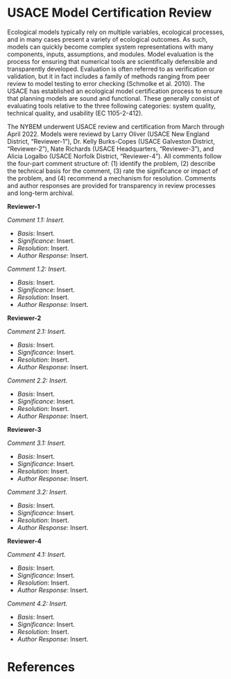 # USACE Model Certification Review


Ecological models typically rely on multiple variables, ecological processes, and in many cases present a variety of ecological outcomes. As such, models can quickly become complex system representations with many components, inputs, assumptions, and modules. Model evaluation is the process for ensuring that numerical tools are scientifically defensible and transparently developed. Evaluation is often referred to as verification or validation, but it in fact includes a family of methods ranging from peer review to model testing to error checking (Schmolke et al. 2010). The USACE has established an ecological model certification process to ensure that planning models are sound and functional. These generally consist of evaluating tools relative to the three following categories: system quality, technical quality, and usability (EC 1105-2-412).

The NYBEM underwent USACE review and certification from March through April 2022. Models were reviewd by Larry Oliver (USACE New England District, "Reviewer-1"), Dr. Kelly Burks-Copes (USACE Galveston District, "Reviewer-2"), Nate Richards (USACE Headquarters, "Reviewer-3"), and Alicia Logalbo (USACE Norfolk District, "Reviewer-4"). All comments follow the four-part comment structure of: (1) identify the problem, (2) describe the technical basis for the comment, (3) rate the significance or impact of the problem, and (4) recommend a mechanism for resolution. Comments and author responses are provided for transparency in review processes and long-term archival. 


**Reviewer-1**

*Comment 1.1: Insert.*  

* _Basis_: Insert.  
* _Significance_: Insert.  
* _Resolution_: Insert.  
* _Author Response_: Insert.


*Comment 1.2: Insert.*  

* _Basis_: Insert.  
* _Significance_: Insert.  
* _Resolution_: Insert.  
* _Author Response_: Insert.


**Reviewer-2**

*Comment 2.1: Insert.*  

* _Basis_: Insert.  
* _Significance_: Insert.  
* _Resolution_: Insert.  
* _Author Response_: Insert.


*Comment 2.2: Insert.*  

* _Basis_: Insert.  
* _Significance_: Insert.  
* _Resolution_: Insert.  
* _Author Response_: Insert.


**Reviewer-3**

*Comment 3.1: Insert.*  

* _Basis_: Insert.  
* _Significance_: Insert.  
* _Resolution_: Insert.  
* _Author Response_: Insert.


*Comment 3.2: Insert.*  

* _Basis_: Insert.  
* _Significance_: Insert.  
* _Resolution_: Insert.  
* _Author Response_: Insert.


**Reviewer-4**

*Comment 4.1: Insert.*  

* _Basis_: Insert.  
* _Significance_: Insert.  
* _Resolution_: Insert.  
* _Author Response_: Insert.


*Comment 4.2: Insert.*  

* _Basis_: Insert.  
* _Significance_: Insert.  
* _Resolution_: Insert.  
* _Author Response_: Insert.

# References
